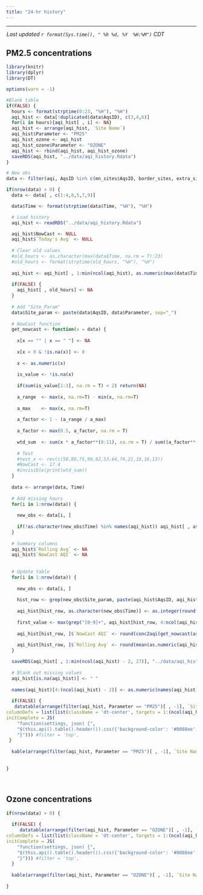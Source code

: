 ```yaml
---
title: "24-hr history"
---
```


<style>
   body {margin-left: 0px;}
  .main-container {margin-left: 5px; max-width: 1350px;}
</style>

<script type="text/JavaScript">
  setTimeout(function() { window.location=window.location;}, 350000);
</script>

<hr> 

<div style = "margin-left: 1px; margin-bottom: 12px; margin-top:-2px;"> 
 _Last updated `r format(Sys.time(), " %h %d, %Y  %H:%M")` CDT_
</div>

<!-- ## {.tabset .tabset-pills} -->

## PM2.5 concentrations
```r
library(knitr)
library(dplyr)
library(DT)

options(warn = -1)

#Blank table
if(FALSE) {
  hours <- format(strptime(0:23, "%H"), "%H")
  aqi_hist <- data[!duplicated(data$AqsID), c(3,4,6)]
  for(i in hours){aqi_hist[ , i] <- NA}
  aqi_hist <- arrange(aqi_hist, `Site Name`)
  aqi_hist$Parameter <- "PM25"
  aqi_hist_ozone <- aqi_hist
  aqi_hist_ozone$Parameter <- "OZONE"
  aqi_hist <- rbind(aqi_hist, aqi_hist_ozone)
  saveRDS(aqi_hist, "../data/aqi_history.Rdata")
}

# New obs
data <- filter(aqi, AqsID %in% c(mn_sites$AqsID, border_sites, extra_sites), Parameter %in% c("OZONE", "PM25"))

if(nrow(data) > 0) {
  data <- data[ , c(1:4,8,5,7,9)]

  data$Time <- format(strptime(data$Time, "%H"), "%H")

  # Load history
  aqi_hist <- readRDS("../data/aqi_history.Rdata")

  aqi_hist$NowCast <- NULL
  aqi_hist$`Today's Avg` <- NULL
  
  # Clear old values
  #old_hours <- as.character(max(data$Time, na.rm = T):23)
  #old_hours <- format(strptime(old_hours, "%H"), "%H")
  
  aqi_hist <- aqi_hist[ , 1:min(ncol(aqi_hist), as.numeric(max(data$Time, na.rm = T)) + 4, na.rm = T)]
  
  if(FALSE) {
    aqi_hist[ , old_hours] <- NA
  }
  
  # Add "Site_Param"
  data$Site_param <- paste(data$AqsID, data$Parameter, sep="_")
  
  # NowCast function
  get_nowcast <- function(x = data) {
    
    x[x == "" | x == " "] <- NA
    
    x[x < 0 & !is.na(x)] <- 0
    
    x <- as.numeric(x)
    
    is_value <- !is.na(x) 
    
    if(sum(is_value[1:3], na.rm = T) < 2) return(NA)
    
    a_range  <- max(x, na.rm=T) - min(x, na.rm=T)
    
    a_max    <- max(x, na.rm=T)
    
    a_factor <- 1 - (a_range / a_max)
    
    a_factor <- max(0.5, a_factor, na.rm = T)
    
    wtd_sum  <- sum(x * a_factor**(0:11), na.rm = T) / sum((a_factor**(0:11)) * is_value, na.rm = T)
    
    # Test
    #test_x <- rev(c(50,80,75,90,82,53,64,74,21,10,16,13))
    #NowCast <- 17.4
    #invisible(print(wtd_sum))
  }
  
  data <- arrange(data, Time)
  
  # Add missing hours
  for(i in 1:nrow(data)) {
    
    new_obs <- data[i, ]
    
    if(!as.character(new_obs$Time) %in% names(aqi_hist)) aqi_hist[ , as.character(new_obs$Time)] <- NA
  }
    
  # Summary columns
  aqi_hist$`Rolling Avg` <- NA
  aqi_hist$`NowCast AQI` <- NA
  
  
  # Update table
  for(i in 1:nrow(data)) {
    
    new_obs <- data[i, ]
    
    hist_row <- grep(new_obs$Site_param, paste(aqi_hist$AqsID, aqi_hist$Parameter, sep="_"))
  
    aqi_hist[hist_row, as.character(new_obs$Time)] <- as.integer(round(as.numeric(new_obs$Concentration)))
    
    first_value <- max(grep("[0-9]+", aqi_hist[hist_row, 4:ncol(aqi_hist)]), na.rm = T) + 3
    
    aqi_hist[hist_row, ]$`NowCast AQI` <- round(conc2aqi(get_nowcast(as.numeric(aqi_hist[hist_row, first_value:max(first_value - 11, 4, na.rm = T)])), as.character(new_obs$Parameter)))
    
    aqi_hist[hist_row, ]$`Rolling Avg` <- round(mean(as.numeric(aqi_hist[hist_row, 4:first_value]), na.rm = T))
  }

  saveRDS(aqi_hist[ , 1:min(ncol(aqi_hist) - 2, 27)], "../data/aqi_history.Rdata")
  
  # Blank out missing values
  aqi_hist[is.na(aqi_hist)] <- " "
  
  names(aqi_hist)[4:(ncol(aqi_hist) - 2)] <- as.numeric(names(aqi_hist)[4:(ncol(aqi_hist) - 2)])
  
  if(FALSE) {
   datatable(arrange(filter(aqi_hist, Parameter == "PM25")[ , -1], `Site Name`), autoHideNavigation = T, class="stripe nowrap compact", rownames = F, options = list(dom = 'ft', autoWidth = F, pageLength = 50, ordering = 0, 
columnDefs = list(list(className = 'dt-center', targets = 1:(ncol(aqi_hist)-2))), 
initComplete = JS(
    "function(settings, json) {",
    "$(this.api().table().header()).css({'background-color': '#0088ee', 'color': '#fff', 'margin-left': '0', 'text-align': 'left'});",
    "}"))) #filter = 'top',
 }
  
  kable(arrange(filter(aqi_hist, Parameter == "PM25")[ , -1], `Site Name`), 'html',  align = 'c')
  
 
} 
```

<br>

## Ozone concentrations
```r
if(nrow(data) > 0) {
  
  if(FALSE) {
     datatable(arrange(filter(aqi_hist, Parameter == "OZONE")[ , -1], `Site Name`), autoHideNavigation = T, class="stripe nowrap compact", rownames = F, options = list(dom = 'ft', autoWidth = F, pageLength = 50, ordering = 0, 
columnDefs = list(list(className = 'dt-center', targets = 1:(ncol(aqi_hist)-2))), 
initComplete = JS(
    "function(settings, json) {",
    "$(this.api().table().header()).css({'background-color': '#0088ee', 'color': '#fff', 'margin-left': '0', 'text-align': 'left'});",
    "}"))) #filter = 'top',
  }
  
  kable(arrange(filter(aqi_hist, Parameter == "OZONE")[ , -1], `Site Name`), 'html', class="stripe nowrap compact", align = 'c')
 
}
```

